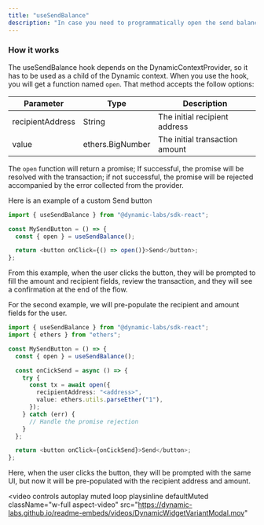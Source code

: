 ```yaml
---
title: "useSendBalance"
description: "In case you need to programmatically open the send balance widget, you can use our useSendBalance hook to request the UI and optionally prepopulate the form for the user."
---
```


### How it works

The useSendBalance hook depends on the DynamicContextProvider, so it has to be used as a child of the Dynamic context. When you use the hook, you will get a function named `open`. That method accepts the follow options:

| Parameter        | Type             | Description                    |
| ---------------- | ---------------- | ------------------------------ |
| recipientAddress | String           | The initial recipient address  |
| value            | ethers.BigNumber | The initial transaction amount |

The `open` function will return a promise; If successful, the promise will be resolved with the transaction; if not successful, the promise will be rejected accompanied by the error collected from the provider.

Here is an example of a custom Send button

```typescript
import { useSendBalance } from "@dynamic-labs/sdk-react";

const MySendButton = () => {
  const { open } = useSendBalance();

  return <button onClick={() => open()}>Send</button>;
};
```

From this example, when the user clicks the button, they will be prompted to fill the amount and recipient fields, review the transaction, and they will see a confirmation at the end of the flow.

For the second example, we will pre-populate the recipient and amount fields for the user.

```typescript
import { useSendBalance } from "@dynamic-labs/sdk-react";
import { ethers } from "ethers";

const MySendButton = () => {
  const { open } = useSendBalance();

  const onCickSend = async () => {
    try {
      const tx = await open({
        recipientAddress: "<address>",
        value: ethers.utils.parseEther("1"),
      });
    } catch (err) {
      // Handle the promise rejection
    }
  };

  return <button onClick={onCickSend}>Send</button>;
};
```

Here, when the user clicks the button, they will be prompted with the same UI, but now it will be pre-populated with the recipient address and amount.

<video
  controls
  autoplay
  muted
  loop
  playsinline
  defaultMuted
  className="w-full aspect-video"
  src="https://dynamic-labs.github.io/readme-embeds/videos/DynamicWidgetVariantModal.mov"
></video>
